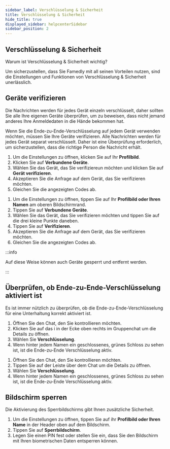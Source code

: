 ```yaml
---
sidebar_label: Verschlüsselung & Sicherheit
title: Verschlüsselung & Sicherheit
hide_title: true
displayed_sidebar: helpcenterSidebar
sidebar_position: 2
---
```



<div class="hero hero--primary">
  <div class="container">
    <h2 class="hero__title">Verschlüsselung & Sicherheit</h2>
    <p class="hero__subtitle">Warum ist Verschlüsselung & Sicherheit wichtig?</p>
    <p>Um sicherzustellen, dass Sie Famedly mit all seinen Vorteilen nutzen, sind die Einstellungen und Funktionen von Verschlüsselung & Sicherheit unerlässlich.</p>
  </div>
</div>

## Geräte verifizieren

Die Nachrichten werden für jedes Gerät einzeln verschlüsselt, daher sollten Sie alle Ihre eigenen Geräte überprüfen, um zu beweisen, dass nicht jemand anderes Ihre Anmeldedaten in die Hände bekommen hat.

Wenn Sie die Ende-zu-Ende-Verschlüsselung auf jedem Gerät verwenden möchten, müssen Sie Ihre Geräte verifizieren. Alle Nachrichten werden für jedes Gerät separat verschlüsselt. Daher ist eine Überprüfung erforderlich, um sicherzustellen, dass die richtige Person die Nachricht erhält.

<Tabs>
  <TabItem value="desktop" label="Desktop" default>
  <ol>
    <li>Um die Einstellungen zu öffnen, klicken Sie auf Ihr <b>Profilbild</b>.</li>
    <li>Klicken Sie auf <b>Verbundene Geräte</b>.</li>
    <li>Wählen Sie das Gerät, das Sie verifiziereun möchten und klicken Sie auf <b>Gerät verifizieren</b>.</li>
    <li>Akzeptieren Sie die Anfrage auf dem Gerät, das Sie verifizieren möchten.</li>
    <li>Gleichen Sie die angezeigten Codes ab.</li>
  </ol>
  </TabItem>
  <TabItem value="mobil" label="Mobil">
  <ol>
    <li>Um die Einstellungen zu öffnen, tippen Sie auf Ihr <b>Profilbild oder Ihren Namen</b> am oberen Bildschirmrand.</li>
    <li>Tippen Sie auf <b>Verbundene Geräte</b>.</li>
    <li>Wählen Sie das Gerät, das Sie verifizieren möchten und tippen Sie auf die drei kleine Punkte daneben.</li>
    <li>Tippen Sie auf <b>Verifizieren</b>.</li>
    <li>Akzeptieren Sie die Anfrage auf dem Gerät, das Sie verifizieren möchten.</li>
    <li>Gleichen Sie die angezeigten Codes ab.</li>
  </ol>
  </TabItem>
</Tabs>

:::info

Auf diese Weise können auch Geräte gesperrt und entfernt werden.

:::

## Überprüfen, ob Ende-zu-Ende-Verschlüsselung aktiviert ist

Es ist immer nützlich zu überprüfen, ob die Ende-zu-Ende-Verschlüsselung für eine Unterhaltung korrekt aktiviert ist.

<Tabs>
  <TabItem value="desktop" label="Desktop" default>
  <ol>
    <li>Öffnen Sie den Chat, den Sie kontrollieren möchten.</li>
    <li>Klicken Sie auf das i in der Ecke oben rechts im Gruppenchat um die Details zu öffnen.</li>
    <li>Wählen Sie <b>Verschlüsselung</b>.</li>
    <li>Wenn hinter jedem Namen ein geschlossenes, grünes Schloss zu sehen ist, ist die Ende-zu-Ende Verschlüsselung aktiv.</li>
  </ol>
  </TabItem>
  <TabItem value="mobil" label="Mobil">
  <ol>
    <li>Öffnen Sie den Chat, den Sie kontrollieren möchten.</li>
    <li>Tippen Sie auf der Leiste über dem Chat um die Details zu öffnen.</li>
    <li>Wählen Sie <b>Verschlüsselung</b>.</li>
    <li>Wenn hinter jedem Namen ein geschlossenes, grünes Schloss zu sehen ist, ist die Ende-zu-Ende Verschlüsselung aktiv.</li>
  </ol>
  </TabItem>
</Tabs>

## Bildschirm sperren

Die Aktivierung des Sperrbildschirms gibt Ihnen zusätzliche Sicherheit.

<Tabs>
  <TabItem value="mobil" label="Mobil">
  <ol>
    <li>Um die Einstellungen zu öffnen, tippen Sie auf ihr <b>Profilbild oder Ihren Name</b> in der Header oben auf dem Bildschirm.</li>
    <li>Tippen Sie auf <b>Sperrbildschirm</b>.</li>
    <li>Legen Sie einen PIN fest oder stellen Sie ein, dass Sie den Bildschirm mit Ihren biometrischen Daten entsperren können.</li>
  </ol>
  </TabItem>
</Tabs>
